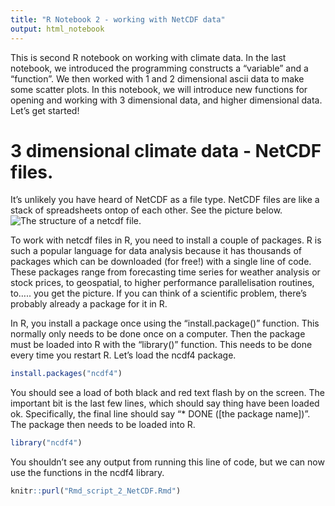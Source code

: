```yaml
---
title: "R Notebook 2 - working with NetCDF data"
output: html_notebook
---
```


This is second R notebook on working with climate data. In the last notebook, we introduced the programming constructs a "variable" and a "function". We then worked with 1 and 2 dimensional ascii data to make some scatter plots. In this notebook, we will introduce new functions for opening and working with 3 dimensional data, and higher dimensional data. Let's get started! 

# 3 dimensional climate data - NetCDF files.
It's unlikely you have heard of NetCDF as a file type. NetCDF files are like a stack of spreadsheets ontop of each other. See the picture below. 
![The structure of a netcdf file.](netcdf.gif)

To work with netcdf files in R, you need to install a couple of packages. R is such a popular language for data analysis because it has thousands of packages which can be downloaded (for free!) with a single line of code. These packages range from forecasting time series for weather analysis or stock prices, to geospatial, to higher performance parallelisation routines, to..... you get the picture. If you can think of a scientific problem, there's probably already a package for it in R. 

In R, you install a package once using the "install.package()" function. This normally only needs to be done once on a computer. Then the package must be loaded into R with the "library()" function. This needs to be done every time you restart R. Let's load the ncdf4 package. 

```r
install.packages("ncdf4")
```

You should see a load of both black and red text flash by on the screen. The important bit is the last few lines, which should say thing have been loaded ok. Specifically, the final line should say "* DONE ([the package name])". The package then needs to be loaded into R. 

```r
library("ncdf4")
```
You shouldn't see any output from running this line of code, but we can now use the functions in the ncdf4 library. 








```r
knitr::purl("Rmd_script_2_NetCDF.Rmd")
```